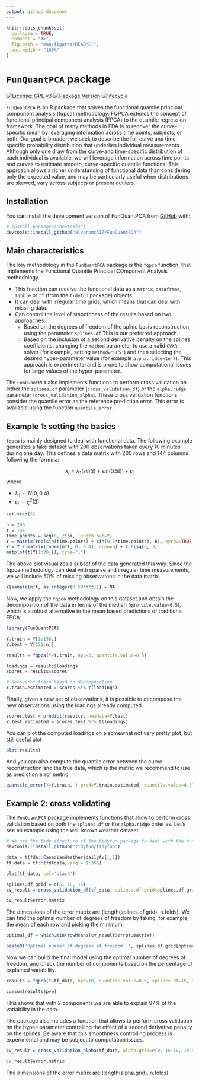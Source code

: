 ```yaml
---
output: github_document
---
```


<!-- README.md is generated from README.Rmd. Please edit that file -->

```r
knitr::opts_chunk$set(
  collapse = TRUE,
  comment = "#>",
  fig.path = "man/figures/README-",
  out.width = "100%"
)
```

# `FunQuantPCA` package

<!-- badges: start -->
[![License: GPL v3](https://img.shields.io/badge/License-GPLv3-blue.svg)](https://www.gnu.org/licenses/gpl-3.0)
[![Package Version](https://img.shields.io/badge/version-0.1.1-blue.svg)](https://cran.r-project.org/package=yourPackageName)
[![lifecycle](https://img.shields.io/badge/lifecycle-experimental-brightgreen.svg)](https://www.tidyverse.org/lifecycle/)
<!-- badges: end -->

`FunQuantPCA` is an R package that solves the functional quantile principal component analysis (fqpca) methodology. FQPCA extends the concept of functional principal component analysis (FPCA) to the quantile regression framework. The goal of many methods in FDA is to recover the curve-specific mean by leveraging information across time points, subjects, or both. Our goal is broader: we seek to describe the full curve and time-specific probability distribution that underlies individual measurements. Although only one draw from the curve-and time-specific distribution of each individual is available, we will leverage information across time points and curves to estimate smooth, curve-specific quantile functions. This approach allows a richer understanding of functional data than considering only the expected value, and may be particularly useful when distributions are skewed, vary across subjects or present outliers.

## Installation

You can install the development version of FunQuantPCA from [GitHub](https://github.com/) with:

``` r
# install.packages("devtools")
devtools::install_github("alvaromc317/FunQuantPCA")
```

## Main characteristics

The key methodology in the `FunQuantPCA` package is the `fqpca` function, that implements the Functional Quantile Principal COmponent Analysis methodology. 

* This function can receive the functional data as a `matrix`, `dataframe`, `tibble` or `tf` (from the  `tidyfun` package) objects. 
* It can deal with irregular time grids, which means that can deal with missing data.
* Can control the level of smoothness of the results based on two approaches:
    * Based on the degrees of freedom of the spline basis reconstruction, using the parameter `splines.df` This is our preferred approach.
    * Based on the inclusion of a second derivative penalty on the splines coefficients, changing the `method` parameter to use a valid `CVXR` solver (for example, setting `method='SCS'`) and then selecting the desired hyper-parameter value (for example `alpha.ridge=1e-7`). This approach is experimental and is prone to show computational issues for large values of the hyper-parameter. 
    
The `FunQuantPCA` also implements functions to perform cross validation on either the `splines.df` parameter (`cross_validation_df`) or the `alpha.ridge` parameter (`cross_validation_alpha`). These cross validation functions consider the quantile error as the reference prediction error. This error is available using the function `quantile_error`.

## Example 1: setting the basics

`fqpca` is mainly designed to deal with functional data. The following example generates a fake dataset with 200 observations taken every 10 minutes during one day. This defines a data matrix with 200 rows and 144 columns following the formula:

$$x_i = \lambda_1(sin(t)+sin(0.5t))+\varepsilon_i$$
where

* $\lambda_1\sim N(0,0.4)$ 
* $\varepsilon_i\sim\chi^2(3)$


```r
set.seed(5)

n = 200
t = 144
time.points = seq(0, 2*pi, length.out=t)
Y = matrix(rep(sin(time.points) + sin(0.5*time.points), n), byrow=TRUE, nrow=n)
Y = Y + matrix(rnorm(n*t, 0, 0.4), nrow=n) + rchisq(n, 3)
matplot(t(Y[1:20,]), type="l")
```

The above plot visualizes a subset of the data generated this way. Since the fqpca methodology can deal with sparse and irregular time measurements, we will include 50% of missing observations in the data matrix. 

```r
Y[sample(n*t, as.integer(0.50*n*t))] = NA
```

Now, we apply the `fqpca` methodology on this dataset and obtain the decomposition of the data in terms of the median (`quantile.value=0.5`), which is a robust alternative to the mean based predictions of traditional FPCA.

```r
library(FunQuantPCA)

Y.train = Y[1:150,]
Y.test = Y[151:n,]

results = fqpca(Y=Y.train, npc=2, quantile.value=0.5)

loadings = results$loadings
scores = results$scores

# Recover x_train based on decomposition
Y.train.estimated = scores %*% t(loadings)
```

Finally, given a new set of observations, it is possible to decompose the new observations using the loadings already computed.

```r
scores.test = predict(results, newdata=Y.test)
Y.test.estimated = scores.test %*% t(loadings)
```

You can plot the computed loadings on a somewhat not very pretty plot, but still useful plot

```r
plot(results)
```

And you can also compute the quantile error between the curve reconstruction and the true data, which is the metric we recommend to use as prediction error metric.

```r
quantile_error(Y=Y.train, Y.pred=Y.train.estimated, quantile.value=0.5)
```

## Example 2: cross validating

The `FunQuantPCA` package implements functions that allow to perform cross validation based on both the `splines.df` or the `alpha.ridge` criterias. Let's see an example using the well known weather dataset.


```r
# We use the tidy structure of the tidyfun package to deal with the functional data
devtools::install_github("tidyfun/tidyfun")
```


```r
data = t(fda::CanadianWeather$dailyAv[,,1])
tf_data = tf::tfd(data, arg = 1:365)

plot(tf_data, col='black')
```

```r
splines.df.grid = c(5, 10, 15)
cv_result = cross_validation_df(tf_data, splines.df.grid=splines.df.grid, n.folds=2)

cv_result$error.matrix
```

The dimensions of the error matrix are (length(splines.df.grid), n.folds). We can find the optimal number of degrees of freedom by taking, for example, the mean of each row and picking the minimum.

```r
optimal_df = which.min(rowMeans(cv_result$error.matrix))

paste0('Optimal number of degrees of freedom: ', splines.df.grid[optimal_df])
```

Now we can build the final model using the optimal number of degrees of freedom, and check the number of components based on the percentage of explained variability.

```r
results = fqpca(Y=tf_data, npc=10, quantile.value=0.5, splines.df=15, seed=5)

cumsum(results$pve)
```
This shows that with 2 components we are able to explain 97% of the variability in the data. 

The package also includes a function that allows to perform cross validation on the hyper-parameter controlling the effect of a second derivative penalty on the splines. Be aware that this smoothness controlling process is experimental and may be subject to computation issues.

```r
cv_result = cross_validation_alpha(tf_data, alpha.grid=c(0, 1e-10, 1e-5), n.folds=2)

cv_result$error.matrix
```
The dimensions of the error matrix are (length(alpha.grid), n.folds)
